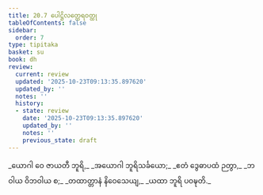 ```yaml
---
title: 20.7 ပေါဋ္ဌိလတ္ထေရဝတ္ထု
tableOfContents: false
sidebar:
  order: 7
type: tipitaka
basket: su
book: dh
review:
  current: review
  updated: '2025-10-23T09:13:35.897620'
  updated_by: ''
  notes: ''
  history:
  - state: review
    date: '2025-10-23T09:13:35.897620'
    updated_by: ''
    notes: ''
    previous_state: draft
---
```



<ReviewStatus review={frontmatter.review} showDetails={true} />

<HypothesisAnnotation frontmatter={frontmatter} />

<DynamicBreadcrumb />

<Division number="282" book="dh" e="ch" v="18" p="53">

<Paragraph number="304" type="verses" book="dh">
_ယောဂါ ဝေ ဇာယတီ ဘူရိ,_  
_အယောဂါ ဘူရိသင်္ခယော;_  
_ဧတံ ဒွေဓာပထံ ဉတွာ,_  
_ဘဝါယ ဝိဘဝါယ စ;_  
_တထာတ္တာနံ နိဝေသေယျ,_  
_ယထာ ဘူရိ ပဝဍ္ဎတိ._
</Paragraph>
</Division>